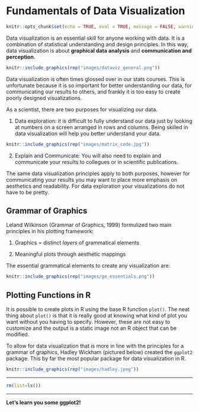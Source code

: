 # Fundamentals of Data Visualization

```r
knitr::opts_chunk$set(echo = TRUE, eval = TRUE, message = FALSE, warning = FALSE)
```

Data visualization is an essential skill for anyone working with data. It is a combination of statistical understanding and design principles. In this way, data visualization is about **graphical data analysis** and **communication and perception**.

```r
knitr::include_graphics(rep("images/dataviz_general.png"))
```

Data visualization is often times glossed over in our stats courses. This is unfortunate because it is so important for better understanding our data, for communicating our results to others, and frankly it is too easy to create poorly designed visualizations. 

As a scientist, there are two purposes for visualizing our data. 

1) Data exploration: it is difficult to fully understand our data just by looking at numbers on a screen arranged in rows and columns. Being skilled in data visualization will help you better understand your data.

```r
knitr::include_graphics(rep("images/matrix_code.jpg"))
```

2) Explain and Communicate: You will also need to explain and communicate your results to collegues or in scientific publications. 

The same data visualization principles apply to both purposes, however for communicating your results you may want to place more emphasis on aesthetics and readability. For data exploration your visualizations do not have to be pretty.

## Grammar of Graphics

Leland Wilkinson (Grammar of Graphics, 1999) formulized two main principles in his plotting framework:

1) Graphics = distinct *layers* of grammatical elements

2) Meaningful plots through aesthetic mappings

The essential grammatical elements to create any visualization are:

```r
knitr::include_graphics(rep("images/ge_essentials.png"))
```

## Plotting Functions in R

It is possible to create plots in R using the base R function `plot()`. The neat thing about `plot()` is that it is really good at knowing what kind of plot you want without you having to specify. However, these are not easy to customize and the output is a static image not an R object that can be modified. 

To allow for data visualization that is more in line with the principles for a grammar of graphics, Hadley Wickham (pictured below) created the `ggplot2` package. This by far the most popular package for data visualization in R.

```r
knitr::include_graphics(rep("images/hadley.jpeg"))
```

********

```r
rm(list=ls())
```

********

**Let's learn you some ggplot2!**


